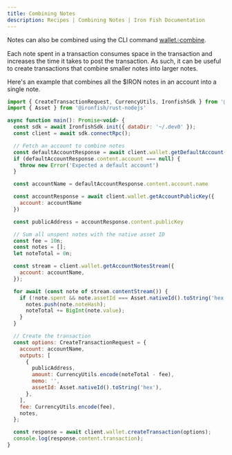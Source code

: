 ```yaml
---
title: Combining Notes
description: Recipes | Combining Notes | Iron Fish Documentation
---
```

<Warning>Notes can also be combined using the CLI command [wallet:notes:combine](/developers/documentation/cli/cli-cmd-wallet-notes-combine).</Warning>

Each note spent in a transaction consumes space in the transaction and increases the time it
takes to post the transaction. As such, it can be useful to create transactions that combine smaller
notes into larger notes.

Here's an example that combines all the $IRON notes in an account into a single note.

```js
import { CreateTransactionRequest, CurrencyUtils, IronfishSdk } from '@ironfish/sdk'
import { Asset } from '@ironfish/rust-nodejs'

async function main(): Promise<void> {
  const sdk = await IronfishSdk.init({ dataDir: '~/.dev0' });
  const client = await sdk.connectRpc();

  // Fetch an account to combine notes
  const defaultAccountResponse = await client.wallet.getDefaultAccount();
  if (defaultAccountResponse.content.account === null) {
    throw new Error('Expected a default account')
  }

  const accountName = defaultAccountResponse.content.account.name

  const accountResponse = await client.wallet.getAccountPublicKey({
    account: accountName
  })

  const publicAddress = accountResponse.content.publicKey

  // Sum all unspent notes with the native asset ID
  const fee = 10n;
  const notes = [];
  let noteTotal = 0n;

  const stream = client.wallet.getAccountNotesStream({
    account: accountName,
  });

  for await (const note of stream.contentStream()) {
    if (!note.spent && note.assetId === Asset.nativeId().toString('hex')) {
      notes.push(note.noteHash);
      noteTotal += BigInt(note.value);
    }
  }

  // Create the transaction
  const options: CreateTransactionRequest = {
    account: accountName,
    outputs: [
      {
        publicAddress,
        amount: CurrencyUtils.encode(noteTotal - fee),
        memo: '',
        assetId: Asset.nativeId().toString('hex'),
      },
    ],
    fee: CurrencyUtils.encode(fee),
    notes,
  };

  const response = await client.wallet.createTransaction(options);
  console.log(response.content.transaction);
}
```
